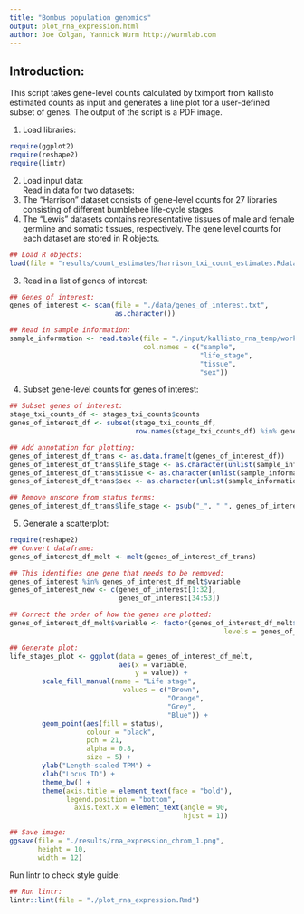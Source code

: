 ```yaml
---
title: "Bombus population genomics"
output: plot_rna_expression.html
author: Joe Colgan, Yannick Wurm http://wurmlab.com
---
```


## Introduction:
This script takes gene-level counts calculated by tximport from kallisto estimated counts as input and
generates a line plot for a user-defined subset of genes. The output of the script is a PDF image.  

1. Load libraries:

```r
require(ggplot2)
require(reshape2)
require(lintr)
```

2. Load input data:  
Read in data for two datasets:
1. The "Harrison" dataset consists of gene-level counts for 27 libraries consisting of different bumblebee life-cycle stages.
2. The "Lewis" datasets contains representative tissues of male and female germline and somatic tissues, respectively.
The gene level counts for each dataset are stored in R objects.

```r
## Load R objects:
load(file = "results/count_estimates/harrison_txi_count_estimates.Rdata")
```

3. Read in a list of genes of interest:

```r
## Genes of interest:
genes_of_interest <- scan(file = "./data/genes_of_interest.txt",
                          as.character())

## Read in sample information:
sample_information <- read.table(file = "./input/kallisto_rna_temp/worker_male_datasets/sample_information.txt",
                                 col.names = c("sample",
                                               "life_stage",
                                               "tissue",
                                               "sex"))

```

4. Subset gene-level counts for genes of interest:

```r
## Subset genes of interest:
stage_txi_counts_df <- stages_txi_counts$counts
genes_of_interest_df <- subset(stage_txi_counts_df,
                               row.names(stage_txi_counts_df) %in% genes_of_interest)

## Add annotation for plotting:
genes_of_interest_df_trans <- as.data.frame(t(genes_of_interest_df))
genes_of_interest_df_trans$life_stage <- as.character(unlist(sample_information$life_stage))
genes_of_interest_df_trans$tissue <- as.character(unlist(sample_information$tissue))
genes_of_interest_df_trans$sex <- as.character(unlist(sample_information$sex))

## Remove unscore from status terms:
genes_of_interest_df_trans$life_stage <- gsub("_", " ", genes_of_interest_df_trans$life_stage)
```

5. Generate a scatterplot:

```r
require(reshape2)
## Convert dataframe:
genes_of_interest_df_melt <- melt(genes_of_interest_df_trans)

## This identifies one gene that needs to be removed:
genes_of_interest %in% genes_of_interest_df_melt$variable
genes_of_interest_new <- c(genes_of_interest[1:32],
                           genes_of_interest[34:53])

## Correct the order of how the genes are plotted:
genes_of_interest_df_melt$variable <- factor(genes_of_interest_df_melt$variable,
                                                     levels = genes_of_interest_new)

## Generate plot:
life_stages_plot <- ggplot(data = genes_of_interest_df_melt,
                           aes(x = variable,
                               y = value)) +
        scale_fill_manual(name = "Life stage",
                            values = c("Brown",
                                       "Orange",
                                       "Grey",
                                       "Blue")) +
        geom_point(aes(fill = status),
                   colour = "black",
                   pch = 21,
                   alpha = 0.8,
                   size = 5) +
        ylab("Length-scaled TPM") +
        xlab("Locus ID") +
        theme_bw() +
        theme(axis.title = element_text(face = "bold"),
              legend.position = "bottom",
                axis.text.x = element_text(angle = 90,
                                           hjust = 1))

## Save image:
ggsave(file = "./results/rna_expression_chrom_1.png",
       height = 10,
       width = 12)
```

Run lintr to check style guide:

```r
## Run lintr:
lintr::lint(file = "./plot_rna_expression.Rmd")
```
